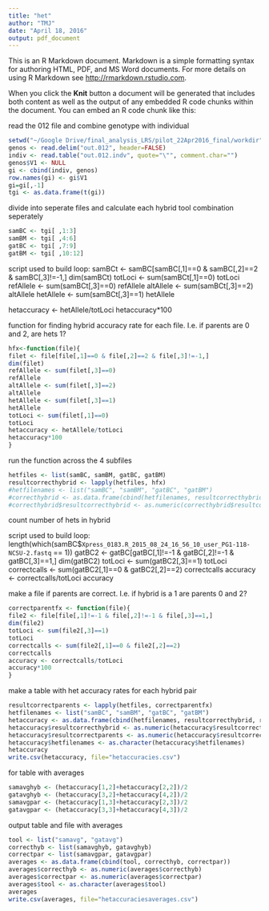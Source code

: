 ```yaml
---
title: "het"
author: "TMJ"
date: "April 18, 2016"
output: pdf_document
---
```


This is an R Markdown document. Markdown is a simple formatting syntax for authoring HTML, PDF, and MS Word documents. For more details on using R Markdown see <http://rmarkdown.rstudio.com>.

When you click the **Knit** button a document will be generated that includes both content as well as the output of any embedded R code chunks within the document. You can embed an R code chunk like this:

read the 012 file and combine genotype with individual
```r
setwd("~/Google Drive/final_analysis_LRS/pilot_22Apr2016_final/workdir")
genos <- read.delim("out.012", header=FALSE)
indiv <- read.table("out.012.indv", quote="\"", comment.char="")
genos$V1 <- NULL
gi <- cbind(indiv, genos)
row.names(gi) <- gi$V1
gi=gi[,-1]
tgi <- as.data.frame(t(gi))

```

divide into seperate files and calculate each hybrid tool combination seperately

```r
samBC <- tgi[ ,1:3]
samBM <- tgi[ ,4:6]
gatBC <- tgi[ ,7:9]
gatBM <- tgi[ ,10:12]
```

script used to build loop:
samBCt <- samBC[samBC[,1]==0 & samBC[,2]==2 & samBC[,3]!=-1,]
dim(samBCt)
totLoci <- sum(samBCt[,1]==0)
totLoci
refAllele <- sum(samBCt[,3]==0)
refAllele
altAllele <- sum(samBCt[,3]==2)
altAllele
hetAllele <- sum(samBCt[,3]==1)
hetAllele

hetaccuracy <- hetAllele/totLoci
hetaccuracy*100

function for finding hybrid accuracy rate for each file. I.e. if parents are 0 and 2, are hets 1?
```r
hfx<-function(file){
filet <- file[file[,1]==0 & file[,2]==2 & file[,3]!=-1,]
dim(filet)
refAllele <- sum(filet[,3]==0)
refAllele
altAllele <- sum(filet[,3]==2)
altAllele
hetAllele <- sum(filet[,3]==1)
hetAllele
totLoci <- sum(filet[,1]==0)
totLoci
hetaccuracy <- hetAllele/totLoci
hetaccuracy*100
}
```

run the function across the 4 subfiles
```r
hetfiles <- list(samBC, samBM, gatBC, gatBM)
resultcorrecthybrid <- lapply(hetfiles, hfx)
#hetfilenames <- list("samBC", "samBM", "gatBC", "gatBM")
#correcthybrid <- as.data.frame(cbind(hetfilenames, resultcorrecthybrid))
#correcthybrid$resultcorrecthybrid <- as.numeric(correcthybrid$resultcorrecthybrid)
```


count number of hets in hybrid

script used to build loop:
length(which(samBC$`Xpress_0183.R_2015_08_24_16_56_10_user_PG1-118-NCSU-2.fastq` == 1))
gatBC2 <- gatBC[gatBC[,1]!=-1 & gatBC[,2]!=-1 & gatBC[,3]==1,]
dim(gatBC2)
totLoci <- sum(gatBC2[,3]==1)
totLoci
correctcalls <- sum(gatBC2[,1]==0 & gatBC2[,2]==2)
correctcalls
accuracy <- correctcalls/totLoci
accuracy



make a file if parents are correct. I.e. if hybrid is a 1 are parents 0 and 2?
```r

correctparentfx <- function(file){
file2 <- file[file[,1]!=-1 & file[,2]!=-1 & file[,3]==1,]
dim(file2)
totLoci <- sum(file2[,3]==1)
totLoci
correctcalls <- sum(file2[,1]==0 & file2[,2]==2)
correctcalls
accuracy <- correctcalls/totLoci
accuracy*100
}
```

make a table with het accuracy rates for each hybrid pair
```r
resultcorrectparents <- lapply(hetfiles, correctparentfx)
hetfilenames <- list("samBC", "samBM", "gatBC", "gatBM")
hetaccuracy <- as.data.frame(cbind(hetfilenames, resultcorrecthybrid, resultcorrectparents))
hetaccuracy$resultcorrecthybrid <- as.numeric(hetaccuracy$resultcorrecthybrid)
hetaccuracy$resultcorrectparents <- as.numeric(hetaccuracy$resultcorrectparents)
hetaccuracy$hetfilenames <- as.character(hetaccuracy$hetfilenames)
hetaccuracy
write.csv(hetaccuracy, file="hetaccuracies.csv")
```

for table with averages
```r
samavghyb <- (hetaccuracy[1,2]+hetaccuracy[2,2])/2
gatavghyb <- (hetaccuracy[3,2]+hetaccuracy[4,2])/2
samavgpar <- (hetaccuracy[1,3]+hetaccuracy[2,3])/2
gatavgpar <- (hetaccuracy[3,3]+hetaccuracy[4,3])/2
```

output table and file with averages
```r
tool <- list("samavg", "gatavg")
correcthyb <- list(samavghyb, gatavghyb)
correctpar <- list(samavgpar, gatavgpar)
averages <- as.data.frame(cbind(tool, correcthyb, correctpar))
averages$correcthyb <- as.numeric(averages$correcthyb)
averages$correctpar <- as.numeric(averages$correctpar)
averages$tool <- as.character(averages$tool)
averages
write.csv(averages, file="hetaccuraciesaverages.csv")
```

